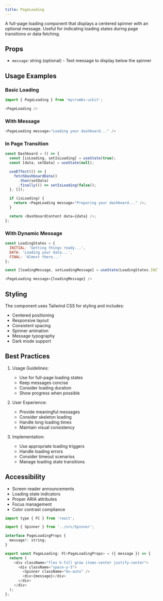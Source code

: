 ```yaml
---
title: PageLoading 
---
```


A full-page loading component that displays a centered spinner with an optional message. Useful for indicating loading states during page transitions or data fetching.

## Props

- `message`: string (optional) - Text message to display below the spinner

## Usage Examples

### Basic Loading
```javascript
import { PageLoading } from 'mycrumbs-uikit';

<PageLoading />
```

### With Message
```javascript
<PageLoading message="Loading your dashboard..." />
```

### In Page Transition
```javascript
const Dashboard = () => {
  const [isLoading, setIsLoading] = useState(true);
  const [data, setData] = useState(null);

  useEffect(() => {
    fetchDashboardData()
      .then(setData)
      .finally(() => setIsLoading(false));
  }, []);

  if (isLoading) {
    return <PageLoading message="Preparing your dashboard..." />;
  }

  return <DashboardContent data={data} />;
};
```

### With Dynamic Message
```javascript
const LoadingStates = {
  INITIAL: 'Getting things ready...',
  DATA: 'Loading your data...',
  FINAL: 'Almost there...'
};

const [loadingMessage, setLoadingMessage] = useState(LoadingStates.INITIAL);

<PageLoading message={loadingMessage} />
```

## Styling

The component uses Tailwind CSS for styling and includes:
- Centered positioning
- Responsive layout
- Consistent spacing
- Spinner animation
- Message typography
- Dark mode support

## Best Practices

1. Usage Guidelines:
   - Use for full-page loading states
   - Keep messages concise
   - Consider loading duration
   - Show progress when possible

2. User Experience:
   - Provide meaningful messages
   - Consider skeleton loading
   - Handle long loading times
   - Maintain visual consistency

3. Implementation:
   - Use appropriate loading triggers
   - Handle loading errors
   - Consider timeout scenarios
   - Manage loading state transitions

## Accessibility

- Screen reader announcements
- Loading state indicators
- Proper ARIA attributes
- Focus management
- Color contrast compliance



```javascript
import type { FC } from 'react';

import { Spinner } from '../src/Spinner';

interface PageLoadingProps {
  message?: string;
}

export const PageLoading: FC<PageLoadingProps> = ({ message }) => {
  return (
    <div className="flex h-full grow items-center justify-center">
      <div className="space-y-3">
        <Spinner className="mx-auto" />
        <div>{message}</div>
      </div>
    </div>
  );
};
